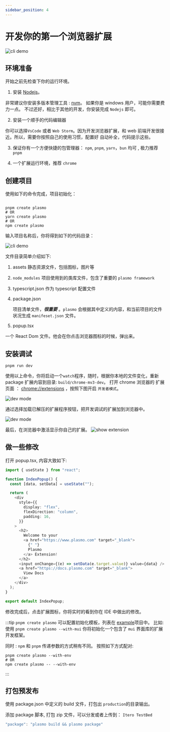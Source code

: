 ```yaml
---
sidebar_position: 4
---
```


# 开发你的第一个浏览器扩展

![cli demo](./plasmo-cli-demo.gif)

## 环境准备

开始之前先检查下你的运行环境。

1. 安装 [Nodejs](https://nodejs.org/en/learn/getting-started/how-to-install-nodejs)。

非常建议你安装多版本管理工具 : [nvm](https://github.com/nvm-sh/nvm)。
如果你是 windows 用户，可能你需要费力一点。 不过还好，相比于其他的开发，你安装完成 `Nodejs` 即可。

2. 安装一个顺手的代码编辑器

你可以选择`VsCode` 或者 `Web Storm`。因为开发浏览器扩展，和 web 前端开发很接近。所以，需要你按照自己的使用习惯，配置好 自动补全，代码提示这些。

3. 保证你有一个方便快捷的包管理器： `npm`, `pnpm`, `yarn`，`bun` 均可 , 极力推荐 `pnpm`

4. 一个扩展运行环境，推荐 `chrome`

## 创建项目

使用如下的命令完成，项目初始化：

```shell

pnpm create plasmo
# OR
yarn create plasmo
# OR
npm create plasmo

```

输入项目名称后，你将得到如下的代码目录：

![cli demo](./dir-list.jpg)

文件目录简单介绍如下:

1. assets 静态资源文件，包括图标，图片等
2. `node_modules` 项目使用到的类库文件，包含了重要的 `plasmo framework`
3. typescript.json 作为 typescript 配置文件
4. package.json

   项目清单文件，**_很重要_** 。`plasmo` 会根据其中定义的内容，和当前项目的文件状况生成 `manifeset.json` 文件。

5. popup.tsx

一个 React Dom 文件。他会在你点击浏览器图标的时候，弹出来。

## 安装调试

```shell
pnpm run dev
```

使用以上命令，你将启动一个`watch`程序，随时，根据你本地的文件变化，重新 package 扩展内容到目录: `build/chrome-mv3-dev`。
打开 chrome 浏览器的 扩展页面 ： [chrome://extensions](chrome://extensions) ，按照下图开启 `开发者模式`。

![dev mode](./devmod.jpg)

通过选择加载已解压的扩展程序按钮，把开发调试的扩展加到浏览器中。

![dev mode](./load_extension.jpg)

最后，在浏览器中激活显示你自己的扩展。
![show extension](./show_extension.jpg)

## 做一些修改

打开 popup.tsx, 内容大致如下:

```ts title="popup.tsx"
import { useState } from "react";

function IndexPopup() {
  const [data, setData] = useState("");

  return (
    <div
      style={{
        display: "flex",
        flexDirection: "column",
        padding: 16,
      }}
    >
      <h2>
        Welcome to your
        <a href="https://www.plasmo.com" target="_blank">
          {" "}
          Plasmo
        </a> Extension!
      </h2>
      <input onChange={(e) => setData(e.target.value)} value={data} />
      <a href="https://docs.plasmo.com" target="_blank">
        View Docs
      </a>
    </div>
  );
}

export default IndexPopup;
```

修改完成后，点击扩展图标，你将实时的看到你在 IDE 中做出的修改。

:::tip
`pnpm create plasmo` 可以配置初始化模板，列表在 [example](https://github.com/PlasmoHQ/examples)项目中。
比如: 使用 `pnpm create plasmo --with-mui` 你将初始化一个包含了 `mui` 界面库的扩展开发框架。

同时 : `npm` 和 `pnpm` 传递参数的方式稍有不同。 按照如下方式配对:

```shell
pnpm create plasmo --with-env
# OR
npm create plasmo -- --with-env
```

:::

## 打包预发布

使用 package.json 中定义的 build 文件，打包出 `production`的目录输出。

添加 package 脚本, 打包 zip 文件，可以分发或者上传到： `Itero TestBed`

```typescript
"package": "plasmo build && plasmo package"
```
